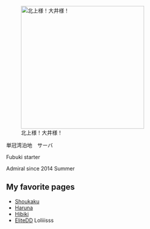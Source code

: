[[File:KTKM x OOI.png|thumb|332px|right|北上様！大井様！]]

単冠湾泊地　サーバ

Fubuki starter

Admiral since 2014 Summer 

==My favorite pages==

* [[Shoukaku]]
* [[Haruna]]
* [[Hibiki]]
* [[EliteDD]] Loliiisss